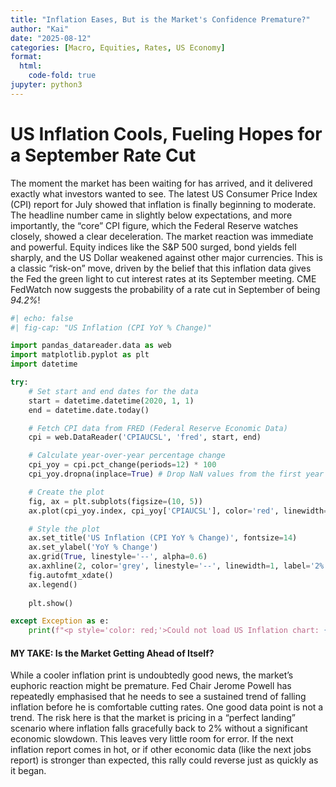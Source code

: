 ```yaml
---
title: "Inflation Eases, But is the Market's Confidence Premature?"
author: "Kai"
date: "2025-08-12"
categories: [Macro, Equities, Rates, US Economy]
format:
  html:
    code-fold: true
jupyter: python3
---
```

<style>
.sidebar-card {
background-color: #f8f9fa;
border: 1px solid #e9ecef;
border-radius: 8px;
padding: 1.5rem;
margin-top: 1rem;
font-size: 0.9rem;
}
.sidebar-card h3 {
margin-top: 0;
font-size: 1.1rem;
border-bottom: 2px solid #dee2e6;
padding-bottom: 0.5rem;
margin-bottom: 1rem;
}
.bond-yields {
display: inline;
grid-template-columns: 1fr 1fr;
gap: 1rem;
text-align: center;
font-size: 0.8rem;
color: #6c757d;
}
.bond-yields img {
width: 100%;
border-radius: 8px;
border: 1px solid #dee2e6;
}
</style>



::: {.g-col-md-1}

<!-- This is an empty column that creates space on the left -->

:::

# US Inflation Cools, Fueling Hopes for a September Rate Cut
The moment the market has been waiting for has arrived, and it delivered exactly what investors wanted to see. The latest US Consumer Price Index (CPI) report for July showed that inflation is finally beginning to moderate. The headline number came in slightly below expectations, and more importantly, the "core" CPI figure, which the Federal Reserve watches closely, showed a clear deceleration.
The market reaction was immediate and powerful. Equity indices like the S&P 500 surged, bond yields fell sharply, and the US Dollar weakened against other major currencies. This is a classic "risk-on" move, driven by the belief that this inflation data gives the Fed the green light to cut interest rates at its September meeting.
CME FedWatch now suggests the probability of a rate cut in September of being *94.2%*!

```python
#| echo: false
#| fig-cap: "US Inflation (CPI YoY % Change)"

import pandas_datareader.data as web
import matplotlib.pyplot as plt
import datetime

try:
    # Set start and end dates for the data
    start = datetime.datetime(2020, 1, 1)
    end = datetime.date.today()

    # Fetch CPI data from FRED (Federal Reserve Economic Data)
    cpi = web.DataReader('CPIAUCSL', 'fred', start, end)

    # Calculate year-over-year percentage change
    cpi_yoy = cpi.pct_change(periods=12) * 100
    cpi_yoy.dropna(inplace=True) # Drop NaN values from the first year

    # Create the plot
    fig, ax = plt.subplots(figsize=(10, 5))
    ax.plot(cpi_yoy.index, cpi_yoy['CPIAUCSL'], color='red', linewidth=2, label='YoY CPI Change')

    # Style the plot
    ax.set_title('US Inflation (CPI YoY % Change)', fontsize=14)
    ax.set_ylabel('YoY % Change')
    ax.grid(True, linestyle='--', alpha=0.6)
    ax.axhline(2, color='grey', linestyle='--', linewidth=1, label='2% Target')
    fig.autofmt_xdate()
    ax.legend()
    
    plt.show()

except Exception as e:
    print(f"<p style='color: red;'>Could not load US Inflation chart: {e}</p>")

```
#### MY TAKE: Is the Market Getting Ahead of Itself?
While a cooler inflation print is undoubtedly good news, the market's euphoric reaction might be premature. Fed Chair Jerome Powell has repeatedly emphasised that he needs to see a sustained trend of falling inflation before he is comfortable cutting rates. One good data point is not a trend.
The risk here is that the market is pricing in a "perfect landing" scenario where inflation falls gracefully back to 2% without a significant economic slowdown. This leaves very little room for error. If the next inflation report comes in hot, or if other economic data (like the next jobs report) is stronger than expected, this rally could reverse just as quickly as it began. 